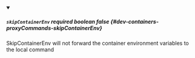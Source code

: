 
<details className="config-field" data-expandable="false" open>
<summary>

##### `skipContainerEnv` <span class="config-field-required" data-required="false">required</span> <span class="config-field-type">boolean</span> <span class="config-field-default">false</span> <span class="config-field-enum"></span> {#dev-containers-proxyCommands-skipContainerEnv}

SkipContainerEnv will not forward the container environment variables to the local command

</summary>



</details>
